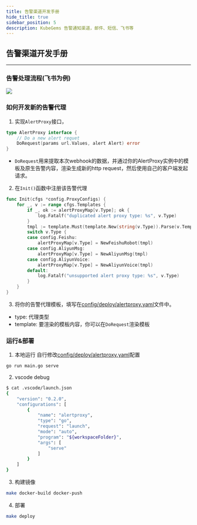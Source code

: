 ```yaml
---
title: 告警渠道开发手册
hide_title: true
sidebar_position: 5
description: KubeGems 告警通知渠道，邮件、短信、飞书等
---
```


## 告警渠道开发手册

---
### 告警处理流程(飞书为例)
![](https://raw.githubusercontent.com/kubegems/alertproxy/main/docs/design.png)

### 如何开发新的告警代理

1. 实现`AlertProxy`接口，

```go
type AlertProxy interface {
	// Do a new alert requet
	DoRequest(params url.Values, alert Alert) error
}
```
- `DoRequest`用来提取本次webhook的数据，并通过你的AlertProxy实例中的模板及原生告警内容，渲染生成新的http request，然后使用自己的客户端发起请求。

2. 在`Init()`函数中注册该告警代理

```go
func Init(cfgs *config.ProxyConfigs) {
	for _, v := range cfgs.Templates {
		if _, ok := alertProxyMap[v.Type]; ok {
			log.Fatalf("duplicated alert proxy type: %s", v.Type)
		}
		tmpl := template.Must(template.New(string(v.Type)).Parse(v.Template))
		switch v.Type {
		case config.Feishu:
			alertProxyMap[v.Type] = NewFeishuRobot(tmpl)
		case config.AliyunMsg:
			alertProxyMap[v.Type] = NewAliyunMsg(tmpl)
		case config.AliyunVoice:
			alertProxyMap[v.Type] = NewAliyunVoice(tmpl)
		default:
			log.Fatalf("unsupported alert proxy type: %s", v.Type)
		}
	}
}
```
3. 将你的告警代理模板，填写在[config/deploy/alertproxy.yaml](config/deploy/alertproxy.yaml)文件中。
- type: 代理类型
- template: 要渲染的模板内容，你可以在`DoRequest`渲染模板

### 运行&部署
1. 本地运行
自行修改[config/deploy/alertproxy.yaml](config/deploy/alertproxy.yaml)配置
```bash
go run main.go serve
```
2. vscode debug
```bash
$ cat .vscode/launch.json
{
    "version": "0.2.0",
    "configurations": [
        {
            "name": "alertproxy",
            "type": "go",
            "request": "launch",
            "mode": "auto",
            "program": "${workspaceFolder}",
            "args": [
                "serve"
            ]
        }
    ]
}
```
3. 构建镜像
```bash
make docker-build docker-push
```
4. 部署
```bash
make deploy
```